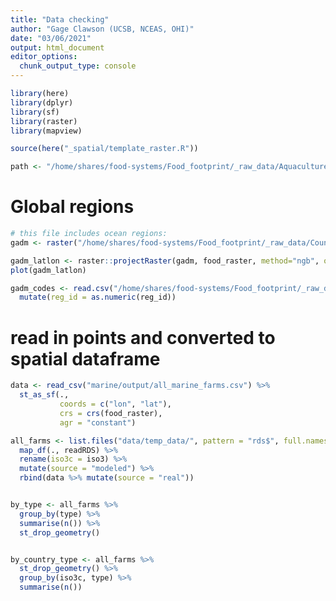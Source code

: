 ```yaml
---
title: "Data checking"
author: "Gage Clawson (UCSB, NCEAS, OHI)"
date: "03/06/2021"
output: html_document
editor_options: 
  chunk_output_type: console
---
```



```r

library(here)
library(dplyr)
library(sf)
library(raster)
library(mapview)

source(here("_spatial/template_raster.R"))

path <- "/home/shares/food-systems/Food_footprint/_raw_data/Aquaculture_locations"

```


# Global regions

```r

# this file includes ocean regions:
gadm <- raster("/home/shares/food-systems/Food_footprint/_raw_data/Country_regions/gadm36mol_pyfill_10km.tif")

gadm_latlon <- raster::projectRaster(gadm, food_raster, method="ngb", over=TRUE)
plot(gadm_latlon)

gadm_codes <- read.csv("/home/shares/food-systems/Food_footprint/_raw_data/Country_regions/gadm_reg_codes.csv") %>% 
  mutate(reg_id = as.numeric(reg_id))

```

# read in points and converted to spatial dataframe
```r

data <- read_csv("marine/output/all_marine_farms.csv") %>% 
  st_as_sf(., 
           coords = c("lon", "lat"),
           crs = crs(food_raster), 
           agr = "constant") 

all_farms <- list.files("data/temp_data/", pattern = "rds$", full.names = TRUE) %>% 
  map_df(., readRDS) %>% 
  rename(iso3c = iso3) %>% 
  mutate(source = "modeled") %>% 
  rbind(data %>% mutate(source = "real"))


by_type <- all_farms %>%
  group_by(type) %>%
  summarise(n()) %>%
  st_drop_geometry()


by_country_type <- all_farms %>%
  st_drop_geometry() %>%
  group_by(iso3c, type) %>%
  summarise(n())




```